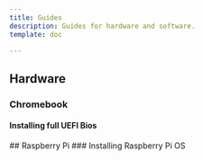```yaml
---
title: Guides
description: Guides for hardware and software.
template: doc

---
```



## Hardware
### Chromebook
#### Installing full UEFI Bios
<LinkCard title="Installing Full UEFI Bios on Acer Chromebook 314" href="/guides/chromebook/acer314/bios" icon="right-arrow" />
## Raspberry Pi
### Installing Raspberry Pi OS
<LinkCard title="Installing Raspberry Pi OS" href="/guides/raspberrypi/installing-rpi-os" icon="right-arrow" />
